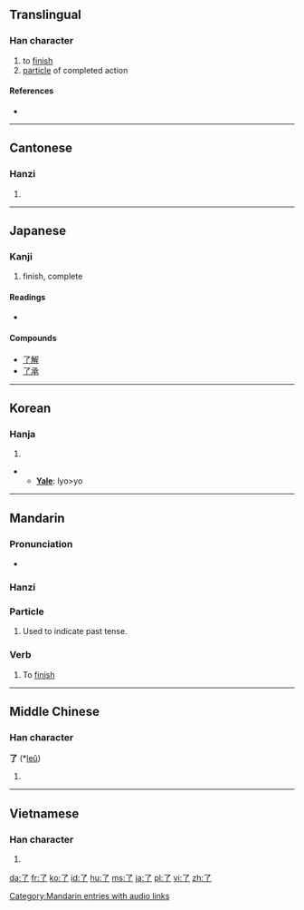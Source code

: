 {{also|瞭}}<!-- may be replaced by zh-forms -->
==Translingual==
{{Han stroke|[[Image:了-order.gif]]}}

===Han character===
{{Han char|rn=6|rad=亅|as=01|sn=2|four=1720<sub>7</sub>|canj=弓弓 (NN)}}

# to [[finish]]
# [[particle]] of completed action

====References====
* {{Han ref|kx=0085.110|dkj=00226|dj=0173.200|hdz=10048.060|uh=4E86|ud=20102|bh=A446|bd=42054}}

----

==Cantonese==

===Hanzi===
{{yue-hanzi|jyut=liu5|y=liu5}}

# {{defn|Cantonese|sort=亅01}}

<!--了如指掌-->

----

==Japanese==

===Kanji===
{{ja-kanji|grade=c|rs=亅01}}

# finish, complete

====Readings====
* {{ja-readings|on=[[りょう]] (ryō)|kun=[[おわる]] (owaru), [[ついに]] (tsuini)}}

====Compounds====
* [[了解]]
* [[了承]]

----

==Korean==

===Hanja===
{{ko-hanja|hangeul=료>요|rv=ryo>yo|mr=ryo>yo}}

# {{defn|Korean|sort=亅01}}
** '''[[Yale]]''': lyo>yo

----

==Mandarin==

===Pronunciation===
* {{audio|zh-liǎo.ogg|audio}}

===Hanzi===
{{cmn-hanzi|pin=[[le]] ([[le5]]), [[liǎo]] ([[liao3]])|wg= le<sup>5</sup>, liao<sup>3</sup>}}

===Particle===
{{cmn-particle|ts|pin=le|pint=le5|rs=亅01}}

# Used to indicate past tense.

===Verb===
{{cmn-verb|ts|pin=liǎo|pint=liao3|rs=亅01}}

# To [[finish]]

[[Category:Mandarin entries with audio links]]

----

==Middle Chinese==

===Han character===
'''了''' (*[[leǔ]])<!--note: asterisk indicates that this character appears more than four times in the Tang Dynasty corpus of literature-->

# {{defn|Middle Chinese}}

----

==Vietnamese==

===Han character===
{{vi-hantu|[[liễu]]|rs=亅01}}

# {{defn|Vietnamese|sort=亅01}}

[[da:了]]
[[fr:了]]
[[ko:了]]
[[id:了]]
[[hu:了]]
[[ms:了]]
[[ja:了]]
[[pl:了]]
[[vi:了]]
[[zh:了]]